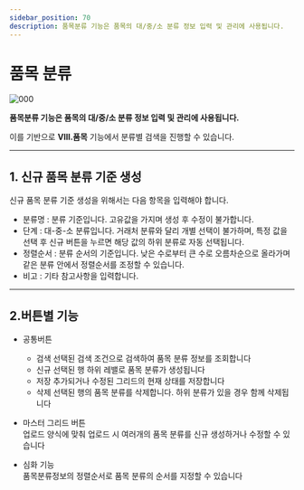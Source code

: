 ```yaml
---
sidebar_position: 70
description: 품목분류 기능은 품목의 대/중/소 분류 정보 입력 및 관리에 사용됩니다.
---
```

# 품목 분류

![000](./img/006.png)

**품목분류 기능은 품목의 대/중/소 분류 정보 입력 및 관리에 사용됩니다.**

이를 기반으로 **Ⅷ.품목** 기능에서 분류별 검색을 진행할 수 있습니다.

---

## **1. 신규 품목 분류 기준 생성**

신규 품목 분류 기준 생성을 위해서는 다음 항목을 입력해야 합니다.

- 분류명 : 분류 기준입니다. 고유값을 가지며 생성 후 수정이 불가합니다.
- 단계 : 대-중-소 분류입니다. 거래처 분류와 달리 개별 선택이 불가하며, 특정 값을 선택 후 신규 버튼을 누르면 해당 값의 하위 분류로 자동 선택됩니다.
- 정렬순서 : 분류 순서의 기준입니다. 낮은 수로부터 큰 수로 오름차순으로 올라가며 같은 분류 안에서 정렬순서를 조정할 수 있습니다.
- 비고 : 기타 참고사항을 입력합니다.

---

## **2.버튼별 기능**

- 공통버튼
    - 검색  선택된 검색 조건으로 검색하여 품목 분류 정보를 조회합니다
    - 신규  선택된 행 하위 레밸로 품목 분류가 생성됩니다
    - 저장  추가되거나 수정된 그리드의 현재 상태를 저장합니다
    - 삭제  선택된 행의 품목 분류를 삭제합니다. 하위 분류가 있을 경우 함께 삭제됩니다
- 마스터 그리드 버튼  
업로드  양식에 맞춰 업로드 시 여러개의 품목 분류를 신규 생성하거나 수정할 수 있습니다

- 심화 기능  
품목분류정보의 정렬순서로 품목 분류의 순서를 지정할 수 있습니다